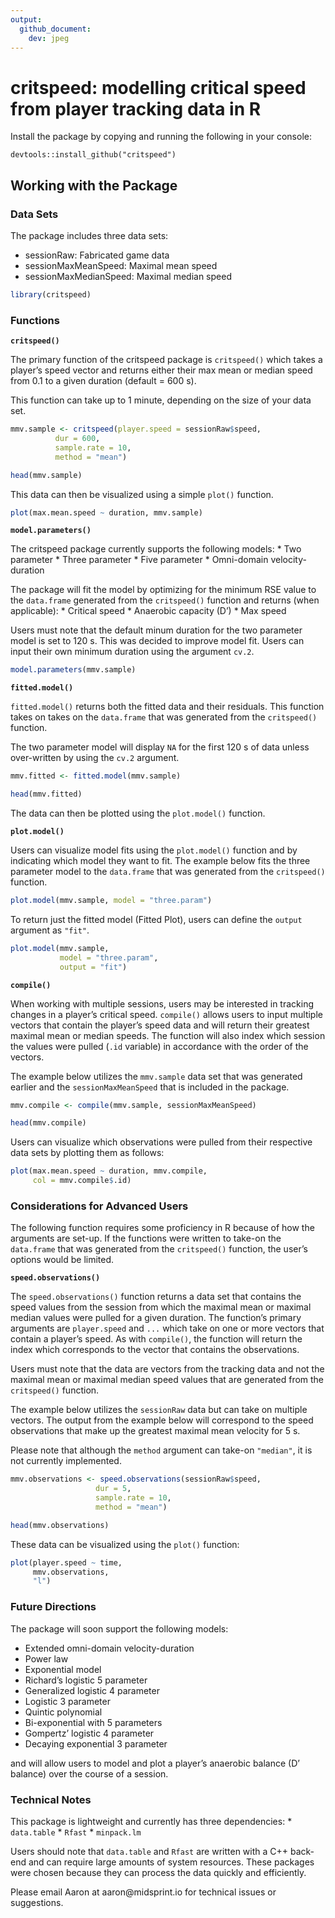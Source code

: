 ---
output: 
  github_document:
    dev: jpeg
---

# critspeed: modelling critical speed from player tracking data in R

Install the package by copying and running the following in your console:

`devtools::install_github("critspeed")`

## Working with the Package

### Data Sets

The package includes three data sets:

* sessionRaw: Fabricated game data 
* sessionMaxMeanSpeed: Maximal mean speed 
* sessionMaxMedianSpeed: Maximal median speed

```{r set-up, echo=FALSE}
library(critspeed)
```

### Functions

**`critspeed()`**

The primary function of the critspeed package is `critspeed()` which takes a player's speed vector and returns either their max mean or median speed from 0.1 to a given duration (default = 600 s).

This function can take up to 1 minute, depending on the size of your data set.

```{r critspeed}
mmv.sample <- critspeed(player.speed = sessionRaw$speed, 
          dur = 600,
          sample.rate = 10,
          method = "mean")

head(mmv.sample)
```

This data can then be visualized using a simple `plot()` function.

```{r}
plot(max.mean.speed ~ duration, mmv.sample)
```



**`model.parameters()`**

The critspeed package currently supports the following models:
* Two parameter
* Three parameter
* Five parameter
* Omni-domain velocity-duration

The package will fit the model by optimizing for the minimum RSE value to the `data.frame` generated from the `critspeed()` function and returns (when applicable):
* Critical speed
* Anaerobic capacity (D')
* Max speed

Users must note that the default minum duration for the two parameter model is set to 120 s. This was decided to improve model fit. Users can input their own minimum duration using the argument `cv.2`.

```{r}
model.parameters(mmv.sample)
```


**`fitted.model()`**

`fitted.model()` returns both the fitted data and their residuals. This function takes on takes on the `data.frame` that was generated from the `critspeed()` function.

The two parameter model will display `NA` for the first 120 s of data unless over-written by using the `cv.2` argument.

```{r}
mmv.fitted <- fitted.model(mmv.sample)

head(mmv.fitted)
```

The data can then be plotted using the `plot.model()` function.

**`plot.model()`**

Users can visualize model fits using the `plot.model()` function and by indicating which model they want to fit. The example below fits the three parameter model to the `data.frame` that was generated from the `critspeed()` function.

```{r}
plot.model(mmv.sample, model = "three.param")
```

To return just the fitted model (Fitted Plot), users can define the `output` argument as `"fit"`.

```{r}
plot.model(mmv.sample, 
           model = "three.param",
           output = "fit")
```

**`compile()`**

When working with multiple sessions, users may be interested in tracking changes in a player's critical speed. `compile()` allows users to input multiple vectors that contain the player's speed data and will return their greatest maximal mean or median speeds. The function will also index which session the values were pulled (`.id` variable) in accordance with the order of the vectors.

The example below utilizes the `mmv.sample` data set that was generated earlier and the `sessionMaxMeanSpeed` that is included in the package.

```{r}
mmv.compile <- compile(mmv.sample, sessionMaxMeanSpeed)

head(mmv.compile)
```

Users can visualize which observations were pulled from their respective data sets by plotting them as follows:

```{r}
plot(max.mean.speed ~ duration, mmv.compile,
     col = mmv.compile$.id)
```



### Considerations for Advanced Users

The following function requires some proficiency in R because of how the arguments are set-up. If the functions were written to take-on the `data.frame` that was generated from the `critspeed()` function, the user's options would be limited.

**`speed.observations()`**

The `speed.observations()` function returns a data set that contains the speed values from the session from which the maximal mean or maximal median values were pulled for a given duration. The function's primary arguments are `player.speed` and `...` which take on one or more vectors that contain a player's speed. As with `compile()`, the function will return the index which corresponds to the vector that contains the observations. 

Users must note that the data are vectors from the tracking data and not the maximal mean or maximal median speed values that are generated from the `critspeed()` function.

The example below utilizes the `sessionRaw` data but can take on multiple vectors. The output from the example below will correspond to the speed observations that make up the greatest maximal mean velocity for 5 s.

Please note that although the `method` argument can take-on `"median"`, it is not currently implemented. 

```{r}
mmv.observations <- speed.observations(sessionRaw$speed, 
                   dur = 5, 
                   sample.rate = 10,
                   method = "mean")

head(mmv.observations)
```

These data can be visualized using the `plot()` function:

```{r}
plot(player.speed ~ time, 
     mmv.observations, 
     "l")
```


### Future Directions

The package will soon support the following models:

* Extended omni-domain velocity-duration
* Power law
* Exponential model
* Richard's logistic 5 parameter    
* Generalized logistic 4 parameter    
* Logistic 3 parameter    
* Quintic polynomial    
* Bi-exponential with 5 parameters    
* Gompertz' logistic 4 parameter    
* Decaying exponential 3 parameter    

and will allow users to model and plot a player's anaerobic balance (D' balance) over the course of a session. 


### Technical Notes

This package is lightweight and currently has three dependencies: 
* `data.table`
* `Rfast`
* `minpack.lm`

Users should note that `data.table` and `Rfast` are written with a C++ back-end and can require large amounts of system resources. These packages were chosen because they can process the data quickly and efficiently. 

Please email Aaron at aaron@midsprint.io for technical issues or suggestions. 